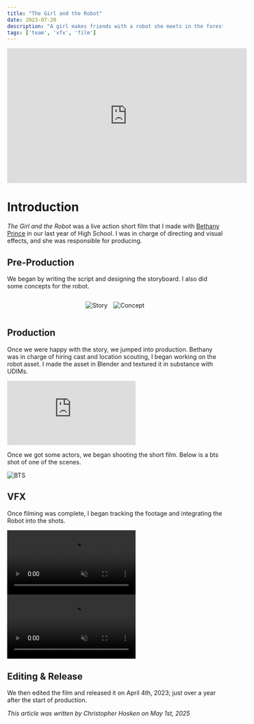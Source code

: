 ```yaml
---
title: "The Girl and the Robot"
date: 2023-07-20
description: "A girl makes friends with a robot she meets in the forest."
tags: ['team', 'vfx', 'film']
---
```

<div class="video-container"> 
<iframe width="560" height="315" src="https://www.youtube.com/embed/0kuMhU09hZY?si=SXulqLy1PAG7kKZ2" title="YouTube video player" frameborder="0" allow="accelerometer; autoplay; clipboard-write; encrypted-media; gyroscope; picture-in-picture; web-share" referrerpolicy="strict-origin-when-cross-origin" allowfullscreen></iframe>
</div>

# Introduction

*The Girl and the Robot* was a live action short film that I made with [Bethany Prince](https://www.linkedin.com/in/bethany-prince-a68429342/?trk=blended-typeahead) in our last year of High School. I was in charge of directing and visual effects, and she was responsible for producing.

## Pre-Production

We began by writing the script and designing the storyboard. I also did some concepts for the robot.

<div class="container" style="display: flex; justify-content:center; gap: 1em;">

![Story](/blog/tgatr/story.png)

![Concept](/blog/tgatr/concept.png)

</div>

## Production

Once we were happy with the story, we jumped into production. Bethany was in charge of hiring cast and location scouting, I began working on the robot asset. I made the asset in Blender and textured it in substance with UDIMs.

<div class="video-container"> <iframe title="Chipp | The Girl and The Robot" frameborder="0" allowfullscreen mozallowfullscreen="true" webkitallowfullscreen="true" allow="autoplay; fullscreen; xr-spatial-tracking" xr-spatial-tracking execution-while-out-of-viewport execution-while-not-rendered web-share src="https://sketchfab.com/models/385598060a0b451087fae8b765fbb180/embed"> </iframe> </div>

Once we got some actors, we began shooting the short film. Below is a bts shot of one of the scenes.

![BTS](/blog/tgatr/bts_lighting.jpg)

## VFX

Once filming was complete, I began tracking the footage and integrating the Robot into the shots.

<div class="video-container">
    <video controls muted>
    <source src="/blog/tgatr/anim.mp4" type="video/mp4">
    </video>
</div>

<div class="video-container">
    <video controls muted>
    <source src="/blog/tgatr/comped_shot.mp4" type="video/mp4">
    </video>
</div>


## Editing & Release

We then edited the film and released it on April 4th, 2023; just over a year after the start of production.

*This article was written by Christopher Hosken on May 1st, 2025*
